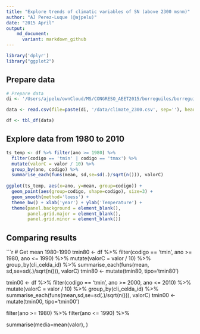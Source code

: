 ```yaml
---
title: "Explore trends of climatic variables of SN (above 2300 msnm)"
author: "AJ Perez-Luque (@ajpelu)"
date: "2015 April"
output:  
    md_document:
      variant: markdown_github
---
```


```r
library('dplyr')
library("ggplot2")
```

## Prepare data
```r
# Prepare data
di <- '/Users/ajpelu/ownCloud/MS/CONGRESO_AEET2015/borreguiles/borreguiles_talk'

data <- read.csv(file=paste(di, '/data/climate_2300.csv', sep=''), header=TRUE, sep=";")

df <- tbl_df(data)
```

## Explore data from 1980 to 2010 
```r
ts_temp <- df %>% filter(ano >= 1980) %>%
  filter(codigo == 'tmin' | codigo == 'tmax') %>%
  mutate(valorC = valor / 10) %>%
  group_by(ano, codigo) %>%
  summarise_each(funs(mean, sd,se=sd(.)/sqrt(n())), valorC)
  
ggplot(ts_temp, aes(x=ano, y=mean, group=codigo)) + 
  geom_point(aes(group=codigo, shape=codigo), size=3) +
  geom_smooth(method='loess') +
  theme_bw() + xlab('year') + ylab('Temperature') + 
  theme(panel.background = element_blank(),
        panel.grid.major = element_blank(),
        panel.grid.minor = element_blank())  
```

## Comparing results 


  

```r


# Get mean 1980-1990 
tmin80 <- df %>% 
            filter(codigo == 'tmin', ano >= 1980, ano <= 1990) %>%
            mutate(valorC = valor / 10) %>%
            group_by(cli_celda_id) %>%
            summarise_each(funs(mean, sd,se=sd(.)/sqrt(n())), valorC)
tmin80 <- mutate(tmin80, tipo='tmin80')

tmin00 <- df %>% 
            filter(codigo == 'tmin', ano >= 2000, ano <= 2010) %>%
            mutate(valorC = valor / 10) %>%
            group_by(cli_celda_id) %>%
            summarise_each(funs(mean,sd,se=sd(.)/sqrt(n())), valorC)
tmin00 <- mutate(tmin00, tipo='tmin00')



  filter(ano >= 1980) %>% 
  filter(ano <= 1990) %>%



  summarise(media=mean(valor), 
            )



